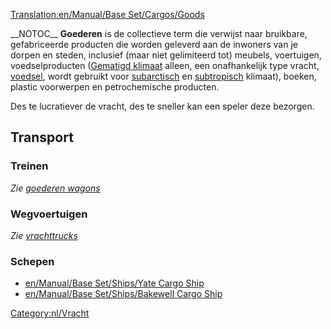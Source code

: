 [[Translation:en/Manual/Base Set/Cargos/Goods]]

{{nl/Vracht|name=Goederen
|image=Goods.png
|geproduceerd=[[en/Manual/Base Set/Industries/Factory|Fabriek]], [[en/Manual/Base Set/Industries/Oil Refinery|Olieraffinaderij]], [[en/Manual/Base Set/Industries/Sawmill|Zaagmolen]], [[en/Manual/Base Set/Industries/Printing Works|Drukkerij]]
|geaccepteerd=[[nl/Manual/Gemeente|Gemeente]]
}}__NOTOC__
'''Goederen''' is de collectieve term die verwijst naar bruikbare, gefabriceerde producten die worden geleverd aan de inwoners van je dorpen en steden, inclusief (maar niet gelimiteerd tot) meubels, voertuigen, voedselproducten ([[nl/Manual/Klimaat#gematigd|Gematigd klimaat]] alleen, een onafhankelijk type vracht, [[nl/Manual/Base Set/Cargos/Voedsel|voedsel]], wordt gebruikt voor [[nl/Manual/Klimaat#subarctisch|subarctisch]] en [[nl/Manual/Klimaat#subtropisch|subtropisch]] klimaat), boeken, plastic voorwerpen en petrochemische producten.

Des te lucratiever de vracht, des te sneller kan een speler deze bezorgen.

==Transport==
===Treinen===
''Zie [[en/Manual/Base Set/Trains/Goods Van|goederen wagons]]''

===Wegvoertuigen===
''Zie [[en/Manual/Base Set/Road Vehicles/Goods Trucks|vrachttrucks]]''

===Schepen===
*[[en/Manual/Base Set/Ships/Yate Cargo Ship]]
*[[en/Manual/Base Set/Ships/Bakewell Cargo Ship]]

[[Category:nl/Vracht]]